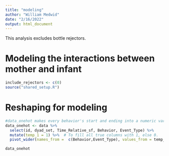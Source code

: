 ```yaml
---
title: "modeling"
author: "William Medwid"
date: "2/16/2022"
output: html_document
---
```


This analysis excludes bottle rejectors.

# Modeling the interactions between mother and infant

```r
include_rejectors <- c(0)
source("shared_setup.R")
```

# Reshaping for modeling

```r
#data_onehot makes every behavior's start and ending into a numeric variable. This should help with our modeling efforts.
data_onehot <- data %>% 
  select(id, dyad_set, Time_Relative_sf, Behavior, Event_Type) %>%
  mutate(temp_1 = 1) %>%  # To fill all true columns with 1, else 0.
  pivot_wider(names_from =  c(Behavior,Event_Type), values_from = temp_1, values_fill = 0)

data_onehot
```

